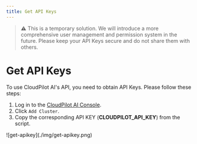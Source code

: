 ```yaml
---
title: Get API Keys
---
```


> ⚠️ This is a temporary solution. We will introduce a more comprehensive user management and permission system in the future.
> Please keep your API Keys secure and do not share them with others.

# Get API Keys
To use CloudPilot AI's API, you need to obtain API Keys. Please follow these steps:

1. Log in to the [CloudPilot AI Console](https://console.cloudpilot.ai).
2. Click `Add Cluster`.
3. Copy the corresponding API KEY (**CLOUDPILOT_API_KEY**) from the script.

<div style={{ textAlign: 'center', display: 'flex', justifyContent: 'center', gap: '20px', margin: '50px auto 0 auto' }}>
  <div style={{ textAlign: 'center', width: '100%', borderRadius: '8px', overflow: 'hidden' }}>
    ![get-apikey](./img/get-apikey.png)
  </div>
</div>
